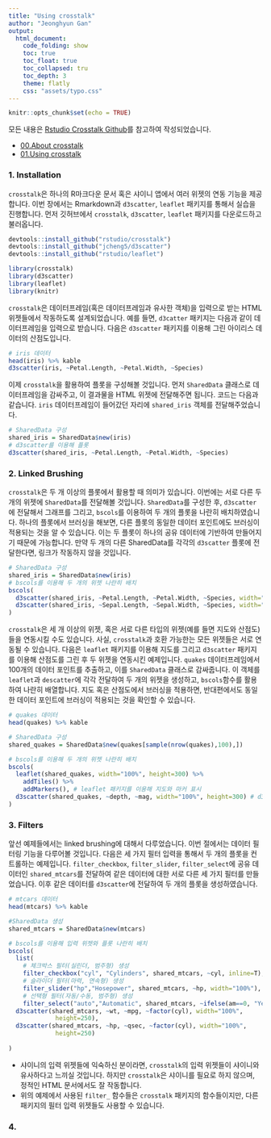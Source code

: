 ```yaml
---
title: "Using crosstalk"
author: "Jeonghyun Gan"
output: 
  html_document:
    code_folding: show
    toc: true
    toc_float: true
    toc_collapsed: tru
    toc_depth: 3
    theme: flatly
    css: "assets/typo.css"
---
```


```r
knitr::opts_chunk$set(echo = TRUE)
```

모든 내용은 [Rstudio Crosstalk Github](https://rstudio.github.io/crosstalk)를 참고하여 작성되었습니다.

- [00.About crosstalk](https://jhgan00.github.io/crosstalk/index.html)
- [01.Using crosstalk](https://jhgan00.github.io/crosstalk/UsingCrosstalk.html)

### 1. Installation

`crosstalk`은 하나의 R마크다운 문서 혹은 샤이니 앱에서 여러 위젯의 연동 기능을 제공합니다. 이번 장에서는 Rmarkdown과 `d3scatter`, `leaflet` 패키지를 통해서 실습을 진행합니다. 먼저 깃허브에서 `crosstalk`, `d3scatter`, `leaflet` 패키지를 다운로드하고 불러옵니다.

```r
devtools::install_github("rstudio/crosstalk")
devtools::install_github("jcheng5/d3scatter")
devtools::install_github("rstudio/leaflet")
```

```r
library(crosstalk) 
library(d3scatter)
library(leaflet)
library(knitr)
```

`crosstalk`은 데이터프레임(혹은 데이터프레임과 유사한 객체)을 입력으로 받는 HTML 위젯들에서 작동하도록 설계되었습니다. 예를 들면, `d3catter` 패키지는 다음과 같이 데이터프레임을 입력으로 받습니다. 다음은 `d3scatter` 패키지를 이용해 그린 아이리스 데이터의 산점도입니다.

```r
# iris 데이터
head(iris) %>% kable
d3scatter(iris, ~Petal.Length, ~Petal.Width, ~Species)
```

이제 `crosstalk`을 활용하여 플롯을 구성해볼 것입니다. 먼저 `SharedData` 클래스로 데이터프레임을 감싸주고, 이 결과물을 HTML 위젯에 전달해주면 됩니다. 코드는 다음과 같습니다. `iris` 데이터프레임이 들어갔던 자리에 `shared_iris` 객체를 전달해주었습니다.

```r
# SharedData 구성
shared_iris = SharedData$new(iris)
# d3scatter를 이용해 플롯
d3scatter(shared_iris, ~Petal.Length, ~Petal.Width, ~Species)
```

### 2. Linked Brushing

`crosstalk`은 두 개 이상의 플롯에서 활용할 때 의미가 있습니다. 이번에는 서로 다른 두 개의 위젯에 `SharedData`를 전달해볼 것입니다. `SharedData`를 구성한 후, `d3scatter`에 전달해서 그래프를 그리고, `bscols`를 이용하여 두 개의 플롯을 나란히 배치하였습니다. 하나의 플롯에서 브러싱을 해보면, 다른 플롯의 동일한 데이터 포인트에도 브러싱이 적용되는 것을 알 수 있습니다. 이는 두 플롯이 하나의 공유 데이터에 기반하여 만들어지기 때문에 가능합니다. 만약 두 개의 다른 SharedData를 각각의 `d3scatter` 플롯에 전달한다면, 링크가 작동하지 않을 것입니다.

```r
# SharedData 구성
shared_iris = SharedData$new(iris)
# bscols를 이용해 두 개의 위젯 나란히 배치
bscols(
  d3scatter(shared_iris, ~Petal.Length, ~Petal.Width, ~Species, width="100%", height=300),
  d3scatter(shared_iris, ~Sepal.Length, ~Sepal.Width, ~Species, width="100%", height=300)
)
```

`crosstalk`은 세 개 이상의 위젯, 혹은 서로 다른 타입의 위젯(예를 들면 지도와 산점도)들을 연동시킬 수도 있습니다. 사실, `crosstalk`과 호환 가능한는 모든 위젯들은 서로 연동될 수 있습니다. 다음은 `leaflet` 패키지를 이용해 지도를 그리고 `d3scatter` 패키지를 이용해 산점도를 그린 후 두 위젯을 연동시킨 예제입니다. `quakes` 데이터프레임에서 100개의 데이터 포인트를 추출하고, 이를 `SharedData` 클래스로 감싸줍니다. 이 객체를 `leaflet`과 `descatter`에 각각 전달하여 두 개의 위젯을 생성하고, `bscols`함수를 활용하여 나란히 배열합니다. 지도 혹은 산점도에서 브러싱을 적용하면, 반대편에서도 동일한 데이터 포인트에 브러싱이 적용되는 것을 확인할 수 있습니다.

```r
# quakes 데이터
head(quakes) %>% kable

# SharedData 구성
shared_quakes = SharedData$new(quakes[sample(nrow(quakes),100),])

# bscols를 이용해 두 개의 위젯 나란히 배치
bscols(
  leaflet(shared_quakes, width="100%", height=300) %>%
    addTiles() %>%
    addMarkers(), # leaflet 패키지를 이용해 지도와 마커 표시
  d3scatter(shared_quakes, ~depth, ~mag, width="100%", height=300) # d3scatter 패키지를 이용해 산점도 생성
)
```

### 3. Filters

앞선 예제들에서는 linked brushing에 대해서 다루었습니다. 이번 절에서는 데이터 필터링 기능을 다루어볼 것입니다. 다음은 세 가지 필터 입력을 통해서 두 개의 플롯을 컨트롤하는 예제입니다. `filter_checkbox`, `filter_slider`, `filter_select`에 공유 데이터인 `shared_mtcars`를 전달하여 같은 데이터에 대한 서로 다른 세 가지 필터를 만들었습니다. 이후 같은 데이터를 `d3scatter`에 전달하여 두 개의 플롯을 생성하였습니다. 

```r
# mtcars 데이터
head(mtcars) %>% kable

#SharedData 생성
shared_mtcars = SharedData$new(mtcars)

# bscols를 이용해 입력 위젯와 플롯 나란히 배치
bscols(
  list(
    # 체크박스 필터(실린더, 범주형) 생성
    filter_checkbox("cyl", "Cylinders", shared_mtcars, ~cyl, inline=T),
    # 슬라이더 필터(마력, 연속형) 생성
    filter_slider("hp","Hosepower", shared_mtcars, ~hp, width="100%"),
    # 선택형 필터(자동/수동, 범주형) 생성
    filter_select("auto","Automatic", shared_mtcars, ~ifelse(am==0, "Yes", "No"))),
  d3scatter(shared_mtcars, ~wt, ~mpg, ~factor(cyl), width="100%",
             height=250),
  d3scatter(shared_mtcars, ~hp, ~qsec, ~factor(cyl), width="100%",
             height=250)
  
)
```

- 샤이니의 입력 위젯들에 익숙하신 분이라면, `crosstalk`의 입력 위젯들이 샤이니와 유사하다고 느끼실 것입니다. 하지만 `crosstalk`은 샤이니를 필요로 하지 않으며, 정적인 HTML 문서에서도 잘 작동합니다. 
- 위의 예제에서 사용된 `filter_` 함수들은 `crosstalk` 패키지의 함수들이지만, 다른 패키지의 필터 입력 위젯들도 사용할 수 있습니다. 

### 4. 